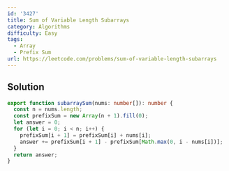 ```yaml
---
id: '3427'
title: Sum of Variable Length Subarrays
category: Algorithms
difficulty: Easy
tags:
  - Array
  - Prefix Sum
url: https://leetcode.com/problems/sum-of-variable-length-subarrays
---
```


## Solution

```typescript showLineNumbers
export function subarraySum(nums: number[]): number {
  const n = nums.length;
  const prefixSum = new Array(n + 1).fill(0);
  let answer = 0;
  for (let i = 0; i < n; i++) {
    prefixSum[i + 1] = prefixSum[i] + nums[i];
    answer += prefixSum[i + 1] - prefixSum[Math.max(0, i - nums[i])];
  }
  return answer;
}
```
